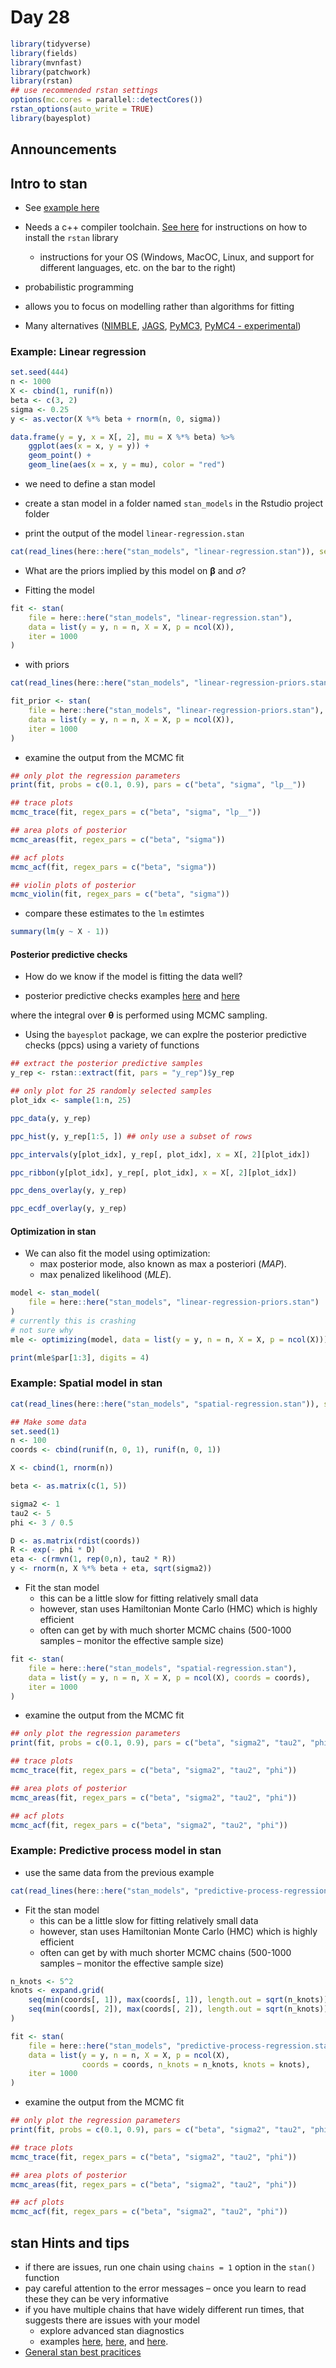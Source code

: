# Day 28

```r
library(tidyverse)
library(fields)
library(mvnfast)
library(patchwork)
library(rstan)
## use recommended rstan settings
options(mc.cores = parallel::detectCores())
rstan_options(auto_write = TRUE)
library(bayesplot)
```

## Announcements

## Intro to stan

- See [example here](https://avehtari.github.io/casestudies/Motorcycle/motorcycle_gpcourse.html)

- Needs a c++ compiler toolchain. [See here](https://github.com/stan-dev/rstan/wiki/RStan-Getting-Started) for instructions on how to install the `rstan` library
    - instructions for your OS (Windows, MacOC, Linux, and support for different languages, etc. on the bar to the right)
    
- probabilistic programming

- allows you to focus on modelling rather than algorithms for fitting

- Many alternatives ([NIMBLE](https://r-nimble.org/), [JAGS](http://mcmc-jags.sourceforge.net/), [PyMC3](https://pypi.org/project/pymc3/), [PyMC4 - experimental](https://pypi.org/project/pymc4/))

### Example: Linear regression

```r
set.seed(444)
n <- 1000
X <- cbind(1, runif(n))
beta <- c(3, 2)
sigma <- 0.25
y <- as.vector(X %*% beta + rnorm(n, 0, sigma))

data.frame(y = y, x = X[, 2], mu = X %*% beta) %>%
    ggplot(aes(x = x, y = y)) +
    geom_point() +
    geom_line(aes(x = x, y = mu), color = "red")
```

- we need to define a stan model

- create a stan model in a folder named `stan_models` in the Rstudio project folder

- print the output of the model `linear-regression.stan`

```r
cat(read_lines(here::here("stan_models", "linear-regression.stan")), sep = "\n")
```

- What are the priors implied by this model on $\boldsymbol{\beta}$ and $\sigma$?


- Fitting the model

```r
fit <- stan(
    file = here::here("stan_models", "linear-regression.stan"),
    data = list(y = y, n = n, X = X, p = ncol(X)),
    iter = 1000
)
```

- with priors 

```r
cat(read_lines(here::here("stan_models", "linear-regression-priors.stan")), sep = "\n")
```


```r
fit_prior <- stan(
    file = here::here("stan_models", "linear-regression-priors.stan"),
    data = list(y = y, n = n, X = X, p = ncol(X)),
    iter = 1000
)
```

- examine the output from the MCMC fit

```r
## only plot the regression parameters
print(fit, probs = c(0.1, 0.9), pars = c("beta", "sigma", "lp__"))

## trace plots
mcmc_trace(fit, regex_pars = c("beta", "sigma", "lp__"))

## area plots of posterior
mcmc_areas(fit, regex_pars = c("beta", "sigma"))

## acf plots
mcmc_acf(fit, regex_pars = c("beta", "sigma"))

## violin plots of posterior
mcmc_violin(fit, regex_pars = c("beta", "sigma"))
```

- compare these estimates to the `lm` estimtes

```r
summary(lm(y ~ X - 1))
```

#### Posterior predictive checks

- How do we know if the model is fitting the data well?

- posterior predictive checks examples [here](https://mc-stan.org/bayesplot/reference/PPC-distributions.html) and [here](https://cran.r-project.org/web/packages/bayesplot/vignettes/graphical-ppcs.html#defining-y-and-yrep)

\begin{align*}
[\tilde{\mathbf{y}} | \mathbf{y}] & = \int [\tilde{\mathbf{y}} | \boldsymbol{\theta} ] [\boldsymbol{\theta} | \mathbf{y}] \,d\boldsymbol{\theta}
\end{align*}

where the integral over $\boldsymbol{\theta}$ is performed using MCMC sampling.

- Using the `bayesplot` package, we can explre the posterior predictive checks (ppcs) using a variety of functions

```r
## extract the posterior predictive samples
y_rep <- rstan::extract(fit, pars = "y_rep")$y_rep

## only plot for 25 randomly selected samples
plot_idx <- sample(1:n, 25)

ppc_data(y, y_rep)
```

```r
ppc_hist(y, y_rep[1:5, ]) ## only use a subset of rows
```

```r
ppc_intervals(y[plot_idx], y_rep[, plot_idx], x = X[, 2][plot_idx])
```

```r
ppc_ribbon(y[plot_idx], y_rep[, plot_idx], x = X[, 2][plot_idx])
```

```r
ppc_dens_overlay(y, y_rep)
```

```r
ppc_ecdf_overlay(y, y_rep)
```

#### Optimization in stan

- We can also fit the model using optimization:
    - max posterior mode, also known as max a posteriori (*MAP*).
    - max penalized likelihood (*MLE*).

```r

model <- stan_model(
    file = here::here("stan_models", "linear-regression-priors.stan")
)
# currently this is crashing
# not sure why
mle <- optimizing(model, data = list(y = y, n = n, X = X, p = ncol(X)))

print(mle$par[1:3], digits = 4)
```

### Example: Spatial model in stan

```r
cat(read_lines(here::here("stan_models", "spatial-regression.stan")), sep = "\n")
```

```r
## Make some data
set.seed(1)
n <- 100
coords <- cbind(runif(n, 0, 1), runif(n, 0, 1))

X <- cbind(1, rnorm(n))

beta <- as.matrix(c(1, 5))

sigma2 <- 1
tau2 <- 5
phi <- 3 / 0.5

D <- as.matrix(rdist(coords))
R <- exp(- phi * D)
eta <- c(rmvn(1, rep(0,n), tau2 * R))
y <- rnorm(n, X %*% beta + eta, sqrt(sigma2))
```

- Fit the stan model
    - this can be a little slow for fitting relatively small data
    - however, stan uses Hamiltonian Monte Carlo (HMC) which is highly efficient
    - often can get by with much shorter MCMC chains (500-1000 samples -- monitor the effective sample size)
    

```r
fit <- stan(
    file = here::here("stan_models", "spatial-regression.stan"),
    data = list(y = y, n = n, X = X, p = ncol(X), coords = coords),
    iter = 1000
) 
```

- examine the output from the MCMC fit

```r
## only plot the regression parameters
print(fit, probs = c(0.1, 0.9), pars = c("beta", "sigma2", "tau2", "phi"))

## trace plots
mcmc_trace(fit, regex_pars = c("beta", "sigma2", "tau2", "phi"))

## area plots of posterior
mcmc_areas(fit, regex_pars = c("beta", "sigma2", "tau2", "phi"))

## acf plots
mcmc_acf(fit, regex_pars = c("beta", "sigma2", "tau2", "phi"))
```


### Example: Predictive process model in stan

- use the same data from the previous example

```r
cat(read_lines(here::here("stan_models", "predictive-process-regression.stan")), sep = "\n")
```

- Fit the stan model
    - this can be a little slow for fitting relatively small data
    - however, stan uses Hamiltonian Monte Carlo (HMC) which is highly efficient
    - often can get by with much shorter MCMC chains (500-1000 samples -- monitor the effective sample size)
    
```r
n_knots <- 5^2
knots <- expand.grid(
    seq(min(coords[, 1]), max(coords[, 1]), length.out = sqrt(n_knots)),
    seq(min(coords[, 2]), max(coords[, 2]), length.out = sqrt(n_knots))
)
```

```r
fit <- stan(
    file = here::here("stan_models", "predictive-process-regression.stan"),
    data = list(y = y, n = n, X = X, p = ncol(X), 
                coords = coords, n_knots = n_knots, knots = knots),
    iter = 1000
)
```

- examine the output from the MCMC fit

```r
## only plot the regression parameters
print(fit, probs = c(0.1, 0.9), pars = c("beta", "sigma2", "tau2", "phi"))

## trace plots
mcmc_trace(fit, regex_pars = c("beta", "sigma2", "tau2", "phi"))

## area plots of posterior
mcmc_areas(fit, regex_pars = c("beta", "sigma2", "tau2", "phi"))

## acf plots
mcmc_acf(fit, regex_pars = c("beta", "sigma2", "tau2", "phi"))
```


## stan Hints and tips

- if there are issues, run one chain using `chains = 1` option in the `stan()` function
- pay careful attention to the error messages -- once you learn to read these they can be very informative
- if you have multiple chains that have widely different run times, that suggests there are issues with your model
    - explore advanced stan diagnostics
    - examples [here](https://mc-stan.org/bayesplot/articles/visual-mcmc-diagnostics.html), [here](https://mc-stan.org/rstan/reference/stan_plot_diagnostics.html), and [here](https://betanalpha.github.io/assets/case_studies/rstan_workflow.html). 
    
- [General stan best pracitices](https://github.com/stan-dev/stan/wiki/Stan-Best-Practices)